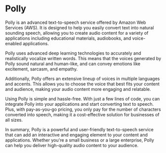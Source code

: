 
# Polly
Polly is an advanced text-to-speech service offered by Amazon Web Services (AWS). It is designed to help you easily convert text into natural sounding speech, allowing you to create audio content for a variety of applications including educational materials, audiobooks, and voice-enabled applications.

Polly uses advanced deep learning technologies to accurately and realistically vocalize written words. This means that the voices generated by Polly sound natural and human-like, and can convey emotions like excitement, sarcasm, and empathy.

Additionally, Polly offers an extensive lineup of voices in multiple languages and accents. This allows you to choose the voice that best fits your content and audience, making your audio content more engaging and relatable.

Using Polly is simple and hassle-free. With just a few lines of code, you can integrate Polly into your applications and start converting text to speech. Plus, with pay-as-you-go pricing, you only pay for the number of characters converted into speech, making it a cost-effective solution for businesses of all sizes.

In summary, Polly is a powerful and user-friendly text-to-speech service that can add an interactive and engaging element to your content and applications. Whether you're a small business or a large enterprise, Polly can help you deliver high-quality audio content to your audience.